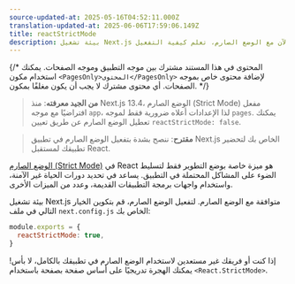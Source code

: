 ```yaml
---
source-updated-at: 2025-05-16T04:52:11.000Z
translation-updated-at: 2025-06-06T17:59:06.149Z
title: reactStrictMode
description: بيئة تشغيل Next.js بالكامل متوافقة الآن مع الوضع الصارم، تعلم كيفية التفعيل
---
```


{/* المحتوى في هذا المستند مشترك بين موجه التطبيق وموجه الصفحات. يمكنك استخدام مكون `<PagesOnly>المحتوى</PagesOnly>` لإضافة محتوى خاص بموجه الصفحات. أي محتوى مشترك لا يجب أن يكون مغلفًا بمكون. */}

> **من الجيد معرفته**: منذ Next.js 13.4، الوضع الصارم (Strict Mode) مفعل افتراضيًا مع موجه `app`، لذا الإعدادات أعلاه ضرورية فقط لموجه `pages`. يمكنك تعطيل الوضع الصارم عن طريق تعيين `reactStrictMode: false`.

> **مقترح**: ننصح بشدة بتفعيل الوضع الصارم في تطبيق Next.js الخاص بك لتحضير تطبيقك لمستقبل React.

[الوضع الصارم (Strict Mode)](https://react.dev/reference/react/StrictMode) في React هو ميزة خاصة بوضع التطوير فقط لتسليط الضوء على المشاكل المحتملة في التطبيق. يساعد في تحديد دورات الحياة غير الآمنة، واستخدام واجهات برمجة التطبيقات القديمة، وعدد من الميزات الأخرى.

بيئة تشغيل Next.js متوافقة مع الوضع الصارم. لتفعيل الوضع الصارم، قم بتكوين الخيار التالي في ملف `next.config.js` الخاص بك:

```js filename="next.config.js"
module.exports = {
  reactStrictMode: true,
}
```

إذا كنت أو فريقك غير مستعدين لاستخدام الوضع الصارم في تطبيقك بالكامل، لا بأس! يمكنك الهجرة تدريجيًا على أساس صفحة بصفحة باستخدام `<React.StrictMode>`.